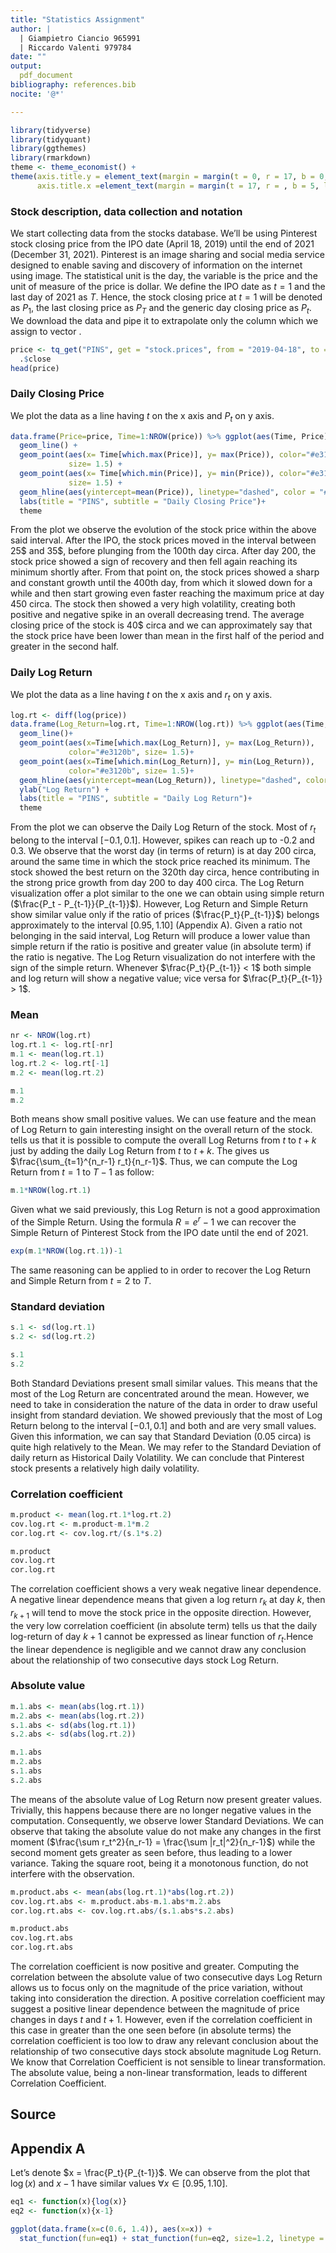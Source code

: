 ```yaml
---
title: "Statistics Assignment"
author: |
  | Giampietro Ciancio 965991 
  | Riccardo Valenti 979784        
date: ""
output: 
  pdf_document
bibliography: references.bib
nocite: '@*'

---
```

```r
library(tidyverse)
library(tidyquant)
library(ggthemes)
library(rmarkdown)
theme <- theme_economist() + 
theme(axis.title.y = element_text(margin = margin(t = 0, r = 17, b = 0, l = 5)), 
      axis.title.x =element_text(margin = margin(t = 17, r = , b = 5, l = 0)))
```

### Stock description, data collection and notation
We start collecting data from the \texttt{tidyquant} stocks database. We'll be using Pinterest stock closing price from the IPO date (April 18, 2019) until the end of 2021 (December 31, 2021). Pinterest is an image sharing and social media service designed to enable saving and discovery of information on the internet using image. 
The statistical unit is the day, the variable is the price and the unit of measure of the price is dollar.
We define the IPO date as $t=1$ and the last day of 2021 as $T$. Hence, the stock closing price at $t=1$ will be denoted as $P_1$, the last closing price as $P_T$ and the generic day closing price as $P_t$.
We download the data and pipe it to extrapolate only the \texttt{close} column which we assign to vector \texttt{price}.



```r
price <- tq_get("PINS", get = "stock.prices", from = "2019-04-18", to = "2021-12-31") %>% 
  .$close
head(price)
```

### Daily Closing Price
We plot the data as a line having $t$ on the x axis and $P_t$ on y axis. 

```r
data.frame(Price=price, Time=1:NROW(price)) %>% ggplot(aes(Time, Price)) +
  geom_line() + 
  geom_point(aes(x= Time[which.max(Price)], y= max(Price)), color="#e3120b",
             size= 1.5) +
  geom_point(aes(x= Time[which.min(Price)], y= min(Price)), color="#e3120b",
             size= 1.5) +
  geom_hline(aes(yintercept=mean(Price)), linetype="dashed", color = "#e3120b") + 
  labs(title = "PINS", subtitle = "Daily Closing Price")+
  theme
```

From the plot we observe the evolution of the stock price within the above said interval. After the IPO, the stock prices moved in the interval between 25\$ and 35\$, before plunging from the 100th day circa. After day 200, the stock price showed a sign of recovery and then fell again reaching its minimum shortly after. From that point on, the stock prices showed a sharp and constant growth until the 400th day, from which it slowed down for a while and then start growing even faster reaching the maximum price at day 450 circa. The stock then showed a very high volatility, creating both positive and negative spike in an overall decreasing trend. 
The average closing price of the stock is 40\$ circa and we can approximately say that the stock price have been lower than mean in the first half of the period and greater in the second half.

### Daily Log Return
We plot the data as a line having $t$ on the x axis and $r_t$ on y axis. 

```r
log.rt <- diff(log(price))
data.frame(Log_Return=log.rt, Time=1:NROW(log.rt)) %>% ggplot(aes(Time, Log_Return))+ 
  geom_line()+ 
  geom_point(aes(x=Time[which.max(Log_Return)], y= max(Log_Return)), 
             color="#e3120b", size= 1.5)+
  geom_point(aes(x=Time[which.min(Log_Return)], y= min(Log_Return)), 
             color="#e3120b", size= 1.5)+ 
  geom_hline(aes(yintercept=mean(Log_Return)), linetype="dashed", color = "#e3120b")+
  ylab("Log Return") +
  labs(title = "PINS", subtitle = "Daily Log Return")+
  theme


```

From the plot we can observe the Daily Log Return of the stock. Most of $r_t$ belong to the interval $[-0.1, 0.1]$. However, spikes can reach up to -0.2 and 0.3. We observe that the worst day (in terms of return) is at day 200 circa, around the same time in which the stock price reached its minimum. The stock showed the best return on the 320th day circa, hence contributing in the strong price growth from day 200 to day 400 circa. 
The Log Return visualization offer a plot similar to the one we can obtain using simple return ($\frac{P_t - P_{t-1}}{P_{t-1}}$). However, Log Return and Simple Return show similar value only if the ratio of prices ($\frac{P_t}{P_{t-1}}$) belongs approximately to the interval $[0.95, 1.10]$ (Appendix A). Given a ratio not belonging in the said interval, Log Return will produce a lower value than simple return if the ratio is positive and greater value (in absolute term) if the ratio is negative. 
The Log Return visualization do not interfere with the sign of the simple return. Whenever $\frac{P_t}{P_{t-1}} < 1$ both simple and log return will show a negative value; vice versa for  $\frac{P_t}{P_{t-1}} > 1$.


### Mean

```r
nr <- NROW(log.rt)
log.rt.1 <- log.rt[-nr]
m.1 <- mean(log.rt.1)
log.rt.2 <- log.rt[-1]
m.2 <- mean(log.rt.2)
```
```r
m.1
m.2
```
Both means show small positive values. We can use \textit{Time Additivity} feature and the mean of Log Return to gain interesting insight on the overall return of the stock. \textit{Time Additivity} tells us that it is possible to compute the overall Log Returns from $t$ to $t+k$ just by adding the daily Log Return from $t$ to $t+k$. The \texttt{m.1} gives us $\frac{\sum_{t=1}^{n_r-1} r_t}{n_r-1}$. Thus, we can compute the Log Return from $t=1$ to $T-1$ as follow:
```r
m.1*NROW(log.rt.1)

```
Given what we said previously, this Log Return is not a good approximation of the Simple Return. Using the formula $R=e^{r}-1$ we can recover the Simple Return of Pinterest Stock from the IPO date until the end of 2021.
```r
exp(m.1*NROW(log.rt.1))-1
```
The same reasoning can be applied to \texttt{m.2} in order to recover the Log Return and Simple Return from $t=2$ to $T$.

### Standard deviation
```r
s.1 <- sd(log.rt.1)
s.2 <- sd(log.rt.2)

```
```r
s.1
s.2

```
Both Standard Deviations present small similar values. This means that the most of the Log Return are concentrated around the mean. However, we need to take in consideration the nature of the data in order to draw useful insight from standard deviation. We showed previously that the most of Log Return belong to the interval $[-0.1, 0.1]$ and both \texttt{m.1} and \texttt{m.2} are very small values. Given this information, we can say that Standard Deviation (0.05 circa) is quite high relatively to the Mean. We may refer to the Standard Deviation of daily return as Historical Daily Volatility. We can conclude that Pinterest stock presents a relatively high daily volatility.


### Correlation coefficient

```r
m.product <- mean(log.rt.1*log.rt.2)
cov.log.rt <- m.product-m.1*m.2
cor.log.rt <- cov.log.rt/(s.1*s.2)

```
```r
m.product
cov.log.rt
cor.log.rt
```

The correlation coefficient shows a very weak negative linear dependence. A negative linear dependence means that given a log return $r_k$ at day $k$, then $r_{k+1}$ will tend to move the stock price in the opposite direction. However, the very low correlation coefficient (in absolute term) tells us that the daily log-return of day $k+1$ cannot be expressed as linear function of $r_t$.Hence the linear dependence is negligible and we cannot draw any conclusion about the relationship of two consecutive days stock Log Return.

### Absolute value
```r
m.1.abs <- mean(abs(log.rt.1))
m.2.abs <- mean(abs(log.rt.2))
s.1.abs <- sd(abs(log.rt.1))
s.2.abs <- sd(abs(log.rt.2))

```
```r
m.1.abs 
m.2.abs 
s.1.abs 
s.2.abs 
```
The means of the absolute value of Log Return now present greater values. Trivially, this happens because there are no longer negative values in the computation. Consequently, we observe lower Standard Deviations. We can observe that taking the absolute value do not make any changes in the first moment ($\frac{\sum r_t^2}{n_r-1} = \frac{\sum |r_t|^2}{n_r-1}$) while the second moment gets greater as seen before, thus leading to a lower variance. Taking the square root, being it a monotonous function, do not interfere with the observation. 

```r
m.product.abs <- mean(abs(log.rt.1)*abs(log.rt.2))
cov.log.rt.abs <- m.product.abs-m.1.abs*m.2.abs
cor.log.rt.abs <- cov.log.rt.abs/(s.1.abs*s.2.abs)
```


```r
m.product.abs
cov.log.rt.abs
cor.log.rt.abs
```

The correlation coefficient is now positive and greater. Computing the correlation between the absolute value of two consecutive days Log Return allows us to focus only on the magnitude of the price variation, without taking into consideration the direction. A positive correlation coefficient may suggest a positive linear dependence between the magnitude of price changes in days $t$ and $t+1$. However, even if the correlation coefficient in this case in greater than the one seen before (in absolute terms) the correlation coefficient is too low to draw any relevant conclusion about the relationship of two consecutive days stock absolute magnitude Log Return.
We know that Correlation Coefficient is not sensible to linear transformation. The absolute value, being a non-linear transformation, leads to different Correlation Coefficient.

## Source
<div id="refs"></div>


## Appendix A
Let's denote $x = \frac{P_t}{P_{t-1}}$. We can observe from the plot that $\log(x)$ and $x-1$ have similar values $\forall x \in [0.95, 1.10]$.

```r
eq1 <- function(x){log(x)}
eq2 <- function(x){x-1}

```
```r
ggplot(data.frame(x=c(0.6, 1.4)), aes(x=x)) + 
  stat_function(fun=eq1) + stat_function(fun=eq2, size=1.2, linetype = "dashed" ) + scale_y_continuous(limits = c(-0.5, 0.5)) + scale_x_continuous(breaks = seq(0.5, 1.5, 0.1)) + ylab(label = "Log / Simple Return") +theme

```